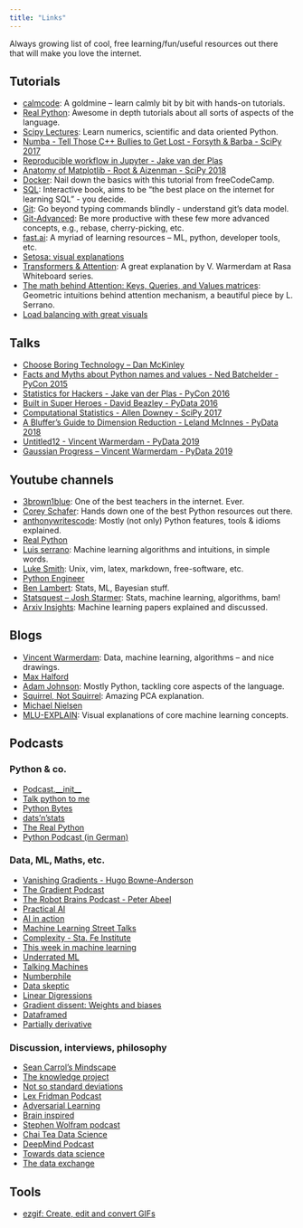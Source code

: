 ```yaml
---
title: "Links"
---
```


Always growing list of cool, free learning/fun/useful resources out there that will make you love the internet.

## Tutorials
  - [calmcode](http://calmcode.io): A goldmine – learn calmly bit by bit with hands-on tutorials.
  - [Real Python](https://realpython.com/): Awesome in depth tutorials about all sorts of aspects of the language.
  - [Scipy Lectures](http://scipy-lectures.org): Learn numerics, scientific and data oriented Python.
  - [Numba - Tell Those C++ Bullies to Get Lost - Forsyth & Barba - SciPy 2017](https://www.youtube.com/watch?v=SzBi3xdEF2Y&list=PLYx7XA2nY5Gf37zYZMw6OqGFRPjB1jCy6&index=7)
  - [Reproducible workflow in Jupyter - Jake van der Plas](https://www.youtube.com/playlist?list=PLYCpMb24GpOC704uO9svUrihl-HY1tTJJ)
  - [Anatomy of Matplotlib - Root & Aizenman - SciPy 2018](https://www.youtube.com/watch?v=6gdNUDs6QPc)
  - [Docker](https://www.youtube.com/watch?v=fqMOX6JJhGo): Nail down the basics with this tutorial from freeCodeCamp.
  - [SQL](https://selectstarsql.com/): Interactive book, aims to be "the best place on the internet for learning SQL" - you decide.
  - [Git](https://missing.csail.mit.edu/2020/version-control/): Go beyond typing commands blindly - understand git's data model.
  - [Git-Advanced](https://www.youtube.com/watch?v=qsTthZi23VE): Be more productive with these few more advanced concepts, e.g., rebase, cherry-picking, etc.
  - [fast.ai](https://www.fast.ai/): A myriad of learning resources – ML, python, developer tools, etc.
  - [Setosa: visual explanations](https://setosa.io/)
  - [Transformers & Attention](https://www.youtube.com/watch?v=yGTUuEx3GkA): A great explanation by V. Warmerdam at Rasa Whiteboard series.
  - [The math behind Attention: Keys, Queries, and Values matrices](https://www.youtube.com/watch?v=UPtG_38Oq8o): Geometric intuitions behind attention mechanism, a beautiful piece by L. Serrano.
  - [Load balancing with great visuals](https://samwho.dev/load-balancing/)

## Talks
  - [Choose Boring Technology – Dan McKinley](https://boringtechnology.club/)
  - [Facts and Myths about Python names and values - Ned Batchelder - PyCon 2015](https://www.youtube.com/watch?v=_AEJHKGk9ns)
  - [Statistics for Hackers - Jake van der Plas - PyCon 2016](https://www.youtube.com/watch?v=Iq9DzN6mvYA)
  - [Built in Super Heroes - David Beazley - PyData 2016](https://www.youtube.com/watch?v=lyDLAutA88s)
  - [Computational Statistics - Allen Downey - SciPy 2017](https://www.youtube.com/watch?v=He9MCbs1wgE)
  - [A Bluffer's Guide to Dimension Reduction - Leland McInnes - PyData 2018](https://www.youtube.com/watch?v=9iol3Lk6kyU)
  - [Untitled12 - Vincent Warmerdam - PyData 2019](https://www.youtube.com/watch?list=PLGVZCDnMOq0pDxc2cSp_N42M4OPfLgtBD&v=yXGCKqo5cEYt)
  - [Gaussian Progress – Vincent Warmerdam - PyData 2019](https://www.youtube.com/watch?v=aICqoAG5BXQ)

## Youtube channels
  - [3brown1blue](https://www.youtube.com/channel/UCYO_jab_esuFRV4b17AJtAw): One of the best teachers in the internet. Ever.
  - [Corey Schafer](https://www.youtube.com/channel/UCCezIgC97PvUuR4_gbFUs5g): Hands down one of the best Python resources out there.
  - [anthonywritescode](https://www.youtube.com/channel/UC46xhU1EH7aywEgvA9syS3w): Mostly (not only) Python features, tools & idioms explained.
  - [Real Python](https://www.youtube.com/channel/UCI0vQvr9aFn27yR6Ej6n5UA)
  - [Luis serrano](https://www.youtube.com/channel/UCgBncpylJ1kiVaPyP-PZauQ): Machine learning algorithms and intuitions, in simple words.
  - [Luke Smith](https://www.youtube.com/channel/UC2eYFnH61tmytImy1mTYvhA): Unix, vim, latex, markdown, free-software, etc.
  - [Python Engineer](https://www.youtube.com/channel/UCbXgNpp0jedKWcQiULLbDTA)
  - [Ben Lambert](https://www.youtube.com/user/SpartacanUsuals): Stats, ML, Bayesian stuff.
  - [Statsquest – Josh Starmer](https://www.youtube.com/user/joshstarmer): Stats, machine learning, algorithms, bam!
  - [Arxiv Insights](https://www.youtube.com/channel/UCNIkB2IeJ-6AmZv7bQ1oBYg): Machine learning papers explained and discussed.

## Blogs
  - [Vincent Warmerdam](https://koaning.io): Data, machine learning, algorithms – and nice drawings.
  - [Max Halford](http://maxhalford.github.io)
  - [Adam Johnson](https://adamj.eu/tech): Mostly Python, tackling core aspects of the language.
  - [Squirrel, Not Squirrel](https://notsquirrel.com/pca/): Amazing PCA explanation.
  - [Michael Nielsen](http://cognitivemedium.com/)
  - [MLU-EXPLAIN](https://mlu-explain.github.io/): Visual explanations of core machine learning concepts.

## Podcasts
### Python & co.
  - [Podcast.__init__](https://www.pythonpodcast.com/episodes/)
  - [Talk python to me](https://talkpython.fm/)
  - [Python Bytes](https://pythonbytes.fm/episodes/all)
  - [dats'n'stats](http://www.pydata-podcast.com/)
  - [The Real Python](https://realpython.com/podcasts/rpp/)
  - [Python Podcast (in German)](https://python-podcast.de/show/)

  
### Data, ML, Maths, etc.
  - [Vanishing Gradients - Hugo Bowne-Anderson](https://vanishinggradients.fireside.fm/)
  - [The Gradient Podcast](https://thegradientpub.substack.com/s/podcast)
  - [The Robot Brains Podcast - Peter Abeel](https://www.therobotbrains.ai/)
  - [Practical AI](https://open.spotify.com/episode/0dXmvOSo6bvcVRjUY6qWI8?si=r1EyetnTSaWnU8KjRf6Drg)
  - [AI in action](https://open.spotify.com/show/6z0wTS6N8Lwj8zuZHeFKLx)
  - [Machine Learning Street Talks](https://www.youtube.com/channel/UCMLtBahI5DMrt0NPvDSoIRQ/videos)
  - [Complexity - Sta. Fe Institute](https://www.santafe.edu/culture/podcast)
  - [This week in machine learning](https://twimlai.com/)
  - [Underrated ML](https://www.underratedml.com/)
  - [Talking Machines](https://www.thetalkingmachines.com/)
  - [Numberphile](https://www.numberphile.com/podcast)
  - [Data skeptic](https://dataskeptic.com/)
  - [Linear Digressions](http://lineardigressions.com/)
  - [Gradient dissent: Weights and biases](https://open.spotify.com/show/7o9r3fFig3MhTJwehXDbXm?si=d7Ncp7nXQ7C1O7wu0Oxvqg)
  - [Dataframed](https://www.datacamp.com/community/podcast)
  - [Partially derivative](http://partiallyderivative.com/)
  
  
### Discussion, interviews, philosophy
  - [Sean Carrol's Mindscape](https://www.preposterousuniverse.com/podcast/)
  - [The knowledge project](https://fs.blog/knowledge-project/)
  - [Not so standard deviations](http://nssdeviations.com/)
  - [Lex Fridman Podcast](https://lexfridman.com/ai/)
  - [Adversarial Learning](https://adversariallearning.com/)
  - [Brain inspired](https://braininspired.co/)
  - [Stephen Wolfram podcast](https://soundcloud.com/stephenwolfram)
  - [Chai Tea Data Science](https://chaitimedatascience.com/)
  - [DeepMind Podcast](https://deepmind.com/blog/article/welcome-to-the-deepmind-podcast)
  - [Towards data science](https://towardsdatascience.com/podcast/home)
  - [The data exchange](https://thedataexchange.media/episodes/)

## Tools
  - [ezgif: Create, edit and convert GIFs](https://ezgif.com/)
